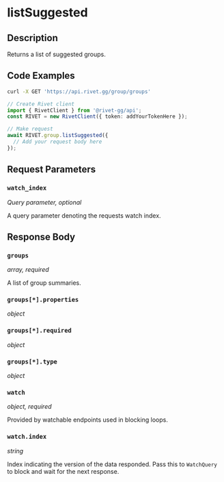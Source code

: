 

# listSuggested

## Description

Returns a list of suggested groups.


## Code Examples

<CodeGroup title='Request' tag='GET' label='https://api.rivet.gg/group/groups'>

```bash {{ title: 'cURL' }}
curl -X GET 'https://api.rivet.gg/group/groups'
```

```ts
// Create Rivet client
import { RivetClient } from '@rivet-gg/api';
const RIVET = new RivetClient({ token: addYourTokenHere });

// Make request
await RIVET.group.listSuggested({
  // Add your request body here
});
```

</CodeGroup>


## Request Parameters


### `watch_index`

_Query parameter, optional_


A query parameter denoting the requests watch index.


## Response Body

### `groups`

_array, required_

A list of group summaries.

### `groups[*].properties`

_object_

### `groups[*].required`

_object_

### `groups[*].type`

_object_

### `watch`

_object, required_

Provided by watchable endpoints used in blocking loops.

### `watch.index`

_string_

Index indicating the version of the data responded.
Pass this to `WatchQuery` to block and wait for the next response.




